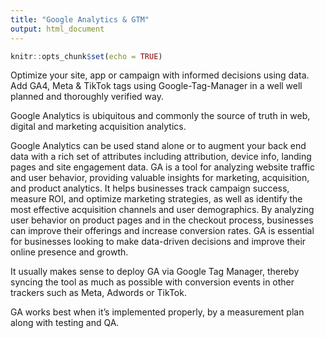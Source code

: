 ```yaml
---
title: "Google Analytics & GTM"
output: html_document
---
```


```r
knitr::opts_chunk$set(echo = TRUE)
```

Optimize your site, app or campaign with informed decisions using data. Add GA4, Meta & TikTok tags using Google-Tag-Manager in a well well planned and thoroughly verified way.

<!--more-->

Google Analytics is ubiquitous and commonly the source of truth in web, digital and marketing acquisition analytics.

Google Analytics can be used stand alone or to augment your back end data with a rich set of attributes including attribution, device info, landing pages and site engagement data. GA is a tool for analyzing website traffic and user behavior, providing valuable insights for marketing, acquisition, and product analytics. It helps businesses track campaign success, measure ROI, and optimize marketing strategies, as well as identify the most effective acquisition channels and user demographics. By analyzing user behavior on product pages and in the checkout process, businesses can improve their offerings and increase conversion rates. GA is essential for businesses looking to make data-driven decisions and improve their online presence and growth.

It usually makes sense to deploy GA via Google Tag Manager, thereby syncing the tool as much as possible with conversion events in other trackers such as Meta, Adwords or TikTok.

GA works best when it's implemented properly, by a measurement plan along with testing and QA.